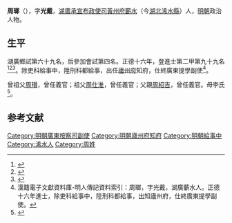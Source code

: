 {{明清人物信息框
| 姓名 = 周瑯
| 原名 =
| 圖片名稱= 
| 圖片大小 =
| 圖片說明 = 
| 最高職務 = 廣東提學副使
| 國家 = 大明 
| 爵位 =
| 籍貫 = [[湖廣承宣布政使司|湖廣承宣布政使司]][[黃州府|黃州府]][[蘄水|蘄水]]
| 族裔 = 
| 旗籍 = 
| 字號 = 字'''光戴'''
| 諡號 =
| 出生日期 = 生年不詳
| 出生地點 =[[湖廣承宣布政使司|湖廣承宣布政使司]][[黃州府|黃州府]][[蘄水縣|蘄水縣]]
| 逝世日期 = 卒年不詳
| 逝世地點 =
| 墓葬 =
| 配偶 = 
| 親屬 = 
| 出身 =
* 正德十六年辛巳科進士出身
| 經歷 =
| 著作 =  
}}
'''周瑯'''（{{bd|？||？|catIdx=}}），字'''光戴'''，[[湖廣承宣布政使司|湖廣承宣布政使司]][[黃州府|黃州府]][[蘄水|蘄水]]（今[[湖北|湖北]][[浠水縣|浠水縣]]）人，[[明朝|明朝]]政治人物。

== 生平 ==
湖廣鄉試第六十九名，后參加會試第四名。正德十六年，登進士第二甲第九十九名<ref>{{Cite book|title=《皇明贡举考》卷五|last=（明）[[张朝瑞|张朝瑞]]|first=|publisher=《续修四库全书》史部第828册|year=|isbn=|location=|pages=}}</ref><ref>{{Cite book|title=贡举志五种 上|last=鲁小俊，江俊伟著|first=|publisher=武汉：武汉大学出版社|year=2009|isbn=978-7-307-07043-1|location=|pages=}}</ref><ref>{{Cite book|title=近代中国史料丛刊续辑 785-790 明清进士题名录索引 1-6|last=朱保炯，谢沛霖|first=|publisher=文海出版社|year=1981|isbn=|location=台湾}}</ref>。除吏科給事中，陞刑科都給事，出任[[廬州府|廬州府]]知府，仕終廣東提學副使<ref>漢籍電子文獻資料庫-明人傳記資料索引：周瑯，字光戴，湖廣蘄水人。正德十六年進士，除吏科給事中，陞刑科都給事，出知廬州府，仕終廣東提學副使。</ref>。

曾祖父[[周瓉|周瓉]]，曾任義官；祖父[[周仕淮|周仕淮]]，曾任義官；父親[[周紹吉|周紹吉]]，曾任義官。母李氏<ref>{{Cite book|title=天一阁藏明代科举录选刊 登科录 点校本|last=龚延明主编|first=|publisher=宁波出版社|year=2016|isbn=978-7-5526-2320-8|location=宁波|pages=|quote=《天一閣藏明代科舉錄選刊.登科錄》之《正德十六年辛巳科進士登科錄》}}</ref>。

==参考文献==
{{reflist}}

{{正德十六年辛巳科殿試金榜}}
{{DEFAULTSORT:Zhou周}}
[[Category:明朝廣東按察司副使|Category:明朝廣東按察司副使]]
[[Category:明朝廬州府知府|Category:明朝廬州府知府]]
[[Category:明朝給事中|Category:明朝給事中]]
[[Category:浠水人|Category:浠水人]]
[[Category:周姓|Category:周姓]]


{{明朝人物小作品}}